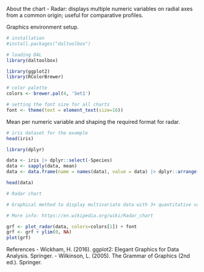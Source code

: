 About the chart
- Radar: displays multiple numeric variables on radial axes from a common origin; useful for comparative profiles.

Graphics environment setup.
```r
# installation 
#install.packages("daltoolbox")

# loading DAL
library(daltoolbox) 
```

```r
library(ggplot2)
library(RColorBrewer)

# color palette
colors <- brewer.pal(4, 'Set1')

# setting the font size for all charts
font <- theme(text = element_text(size=16))
```

Mean per numeric variable and shaping the required format for radar.
```r
# iris dataset for the example
head(iris)
```

```r
library(dplyr)

data <- iris |> dplyr::select(-Species) 
data <- sapply(data, mean)
data <- data.frame(name = names(data), value = data) |> dplyr::arrange(name)

head(data)
```

```r

# Radar chart

# Graphical method to display multivariate data with 3+ quantitative variables on axes starting from the same point.

# More info: https://en.wikipedia.org/wiki/Radar_chart

grf <- plot_radar(data, colors=colors[1]) + font
grf <- grf + ylim(0, NA)
plot(grf)
```

References
- Wickham, H. (2016). ggplot2: Elegant Graphics for Data Analysis. Springer.
- Wilkinson, L. (2005). The Grammar of Graphics (2nd ed.). Springer.
